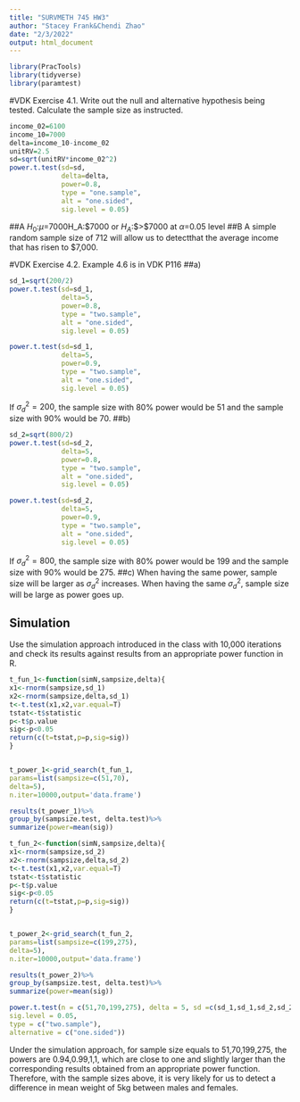 ---
title: "SURVMETH 745 HW3"
author: "Stacey Frank&Chendi Zhao"
date: "2/3/2022"
output: html_document
---

```{r setup, include=FALSE}
library(PracTools)
library(tidyverse)
library(paramtest)
```
#VDK Exercise 4.1.
Write out the null and alternative hypothesis being tested.
Calculate the sample size as instructed.
```{r}
income_02=6100
income_10=7000
delta=income_10-income_02
unitRV=2.5
sd=sqrt(unitRV*income_02^2)
power.t.test(sd=sd,
             delta=delta,
             power=0.8,
             type = "one.sample",
             alt = "one.sided",
             sig.level = 0.05)
```
##A
$H_0$:$\mu=$$7000
$H_A$:$\mu\neq$7000 or $H_A$:$\mu>$7000
at $\alpha$=0.05 level
##B
A simple random sample size of 712 will allow us to detectthat the average income that has risen to $7,000.

#VDK Exercise 4.2. 
Example 4.6 is in VDK P116
##a)
```{r}
sd_1=sqrt(200/2)
power.t.test(sd=sd_1,
             delta=5,
             power=0.8,
             type = "two.sample",
             alt = "one.sided",
             sig.level = 0.05)

power.t.test(sd=sd_1,
             delta=5,
             power=0.9,
             type = "two.sample",
             alt = "one.sided",
             sig.level = 0.05)
```
If $\sigma^2_d=200$, the sample size with 80% power would be 51 and the sample size with 90% would be 70.
##b)
```{r}
sd_2=sqrt(800/2)
power.t.test(sd=sd_2,
             delta=5,
             power=0.8,
             type = "two.sample",
             alt = "one.sided",
             sig.level = 0.05)

power.t.test(sd=sd_2,
             delta=5,
             power=0.9,
             type = "two.sample",
             alt = "one.sided",
             sig.level = 0.05)
```
If $\sigma^2_d=800$, the sample size with 80% power would be 199 and the sample size with 90% would be 275.
##c)
When having the same power, sample size will be larger as $\sigma^2_d$ increases.
When having the same $\sigma^2_d$, sample size will be large as power goes up.

## Simulation
Use the simulation approach introduced in the class with 10,000 iterations and check its results against results from an appropriate power function in R.
```{r}
t_fun_1<-function(simN,sampsize,delta){
x1<-rnorm(sampsize,sd_1)
x2<-rnorm(sampsize,delta,sd_1)
t<-t.test(x1,x2,var.equal=T)
tstat<-t$statistic
p<-t$p.value
sig<-p<0.05
return(c(t=tstat,p=p,sig=sig))
}


t_power_1<-grid_search(t_fun_1,
params=list(sampsize=c(51,70),
delta=5),
n.iter=10000,output='data.frame')

results(t_power_1)%>%
group_by(sampsize.test, delta.test)%>%
summarize(power=mean(sig))
```

```{r}
t_fun_2<-function(simN,sampsize,delta){
x1<-rnorm(sampsize,sd_2)
x2<-rnorm(sampsize,delta,sd_2)
t<-t.test(x1,x2,var.equal=T)
tstat<-t$statistic
p<-t$p.value
sig<-p<0.05
return(c(t=tstat,p=p,sig=sig))
}


t_power_2<-grid_search(t_fun_2,
params=list(sampsize=c(199,275),
delta=5),
n.iter=10000,output='data.frame')

results(t_power_2)%>%
group_by(sampsize.test, delta.test)%>%
summarize(power=mean(sig))

power.t.test(n = c(51,70,199,275), delta = 5, sd =c(sd_1,sd_1,sd_2,sd_2),
sig.level = 0.05,
type = c("two.sample"),
alternative = c("one.sided"))
```
Under the simulation approach, for sample size equals to 51,70,199,275, the powers are 0.94,0.99,1,1, which are close to one and slightly larger than the corresponding results obtained from an appropriate power function. Therefore, with the sample sizes above, it is very likely for us to detect a difference in mean weight of 5kg between males and females.
